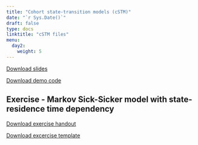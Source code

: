 ---
title: "Cohort state-transition models (cSTM)"
date: "`r Sys.Date()`"
draft: false
type: docs
linktitle: "cSTM files"
menu:
  day2:
    weight: 5
---

[Download slides](../../../Course_Modularization/CDC 2022-23/part 2/Day 1 - cSTM rates and probs - CDC 2022.pdf)

[Download demo code](../../../Course_Modularization/CDC 2022-23/part 2/cSTM_3state.Rmd)

## Exercise - Markov Sick-Sicker model with state-residence time dependency

[Download exercise handout](../../../Course_Modularization/Markov models/Markov Sick-Sicker/exercise worksheets/markov_sick-sicker_exercise.html)

[Download excercise template](../../../Course_Modularization/CDC 2022-23/part 2/cSTM_sick-sicker_template.Rmd)

<!-- [Download excercise solutions](../../../Course_Modularization/Markov models/Markov Sick-Sicker/solutions/markov_sick-sicker_tunnels_solutions.Rmd) -->
